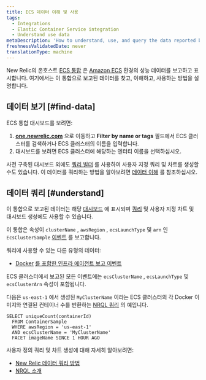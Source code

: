```yaml
---
title: ECS 데이터 이해 및 사용
tags:
  - Integrations
  - Elastic Container Service integration
  - Understand use data
metaDescription: 'How to understand, use, and query the data reported by New Relic''s Amazon ECS on-host integration.'
freshnessValidatedDate: never
translationType: machine
---
```


New Relic의 온호스트 [ECS 통합](/docs/introduction-amazon-ecs-integration) 은 [Amazon ECS](https://docs.aws.amazon.com/ecs/index.html) 환경의 성능 데이터를 보고하고 표시합니다. 여기에서는 이 통합으로 보고된 데이터를 찾고, 이해하고, 사용하는 방법을 설명합니다.

## 데이터 보기 [#find-data]

ECS 통합 대시보드를 보려면:

1. **[one.newrelic.com](https://one.newrelic.com/all-capabilities)** 으로 이동하고 **Filter by name or tags** 필드에서 ECS 클러스터를 검색하거나 ECS 클러스터의 이름을 입력합니다.
2. 대시보드를 보려면 ECS 클러스터에 해당하는 엔터티 이름을 선택하십시오.

사전 구축된 대시보드 외에도 [쿼리 빌더](/docs/chart-builder/use-chart-builder/get-started/introduction-chart-builder) 를 사용하여 사용자 지정 쿼리 및 차트를 생성할 수도 있습니다. 이 데이터를 쿼리하는 방법을 알아보려면 [데이터 이해](#understand) 를 참조하십시오.

## 데이터 쿼리 [#understand]

이 통합으로 보고된 데이터는 해당 [대시보드](#find-data) 에 표시되며 [쿼리](/docs/using-new-relic/data/understand-data/query-new-relic-data) 및 사용자 지정 차트 및 대시보드 생성에도 사용할 수 있습니다.

이 통합은 속성이 `clusterName` , `awsRegion` , `ecsLaunchType` 및 `arn` 인 `EcsClusterSample` [이벤트](/docs/using-new-relic/data/understand-data/new-relic-data-types#events-new-relic) 를 보고합니다.

쿼리에 사용할 수 있는 다른 유형의 데이터:

* [Docker](/docs/infrastructure/install-configure-manage-infrastructure/docker-installation/docker-instrumentation-infrastructure#docker-data) [를 포함한 인프라 에이전트 보고 이벤트](/docs/infrastructure/manage-your-data/data-instrumentation/default-infrastructure-events)

ECS 클러스터에서 보고된 모든 이벤트에는 `ecsClusterName` , `ecsLaunchType` 및 `ecsClusterArn` 속성이 포함됩니다.

다음은 `us-east-1` 에서 생성된 `MyClusterName` 이라는 ECS 클러스터의 각 Docker 이미지와 연결된 컨테이너 수를 반환하는 [NRQL 쿼리](/docs/query-data/nrql-new-relic-query-language/getting-started/introduction-nrql) 의 예입니다.

```
SELECT uniqueCount(containerId) 
  FROM ContainerSample 
  WHERE awsRegion = 'us-east-1' 
  AND ecsClusterName = 'MyClusterName' 
  FACET imageName SINCE 1 HOUR AGO
```

사용자 정의 쿼리 및 차트 생성에 대해 자세히 알아보려면:

* [New Relic 데이터 쿼리 방법](/docs/using-new-relic/data/understand-data/query-new-relic-data)
* [NRQL 소개](/docs/query-data/nrql-new-relic-query-language/getting-started/introduction-nrql)